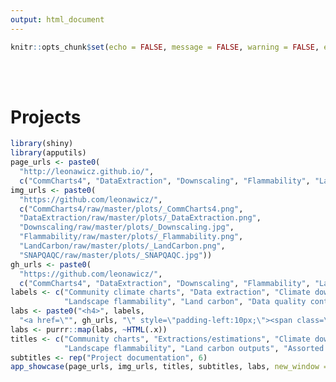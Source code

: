 ```yaml
---
output: html_document
---
```


```r
knitr::opts_chunk$set(echo = FALSE, message = FALSE, warning = FALSE, error = FALSE, tidy = TRUE)
```

<br><br>

# Projects

```r
library(shiny)
library(apputils)
page_urls <- paste0(
  "http://leonawicz.github.io/", 
  c("CommCharts4", "DataExtraction", "Downscaling", "Flammability", "LandCarbon", "SNAPQAQC"))
img_urls <- paste0(
  "https://github.com/leonawicz/",
  c("CommCharts4/raw/master/plots/_CommCharts4.png",
  "DataExtraction/raw/master/plots/_DataExtraction.png",
  "Downscaling/raw/master/plots/_Downscaling.jpg",
  "Flammability/raw/master/plots/_Flammability.png",
  "LandCarbon/raw/master/plots/_LandCarbon.png",
  "SNAPQAQC/raw/master/plots/_SNAPQAQC.jpg"))
gh_urls <- paste0(
  "https://github.com/leonawicz/",
  c("CommCharts4", "DataExtraction", "Downscaling", "Flammability", "LandCarbon", "SNAPQAQC"))
labels <- c("Community climate charts", "Data extraction", "Climate downscaling", 
            "Landscape flammability", "Land carbon", "Data quality control")
labs <- paste0("<h4>", labels,
  "<a href=\"", gh_urls, "\" style=\"padding-left:10px;\"><span class=\"fa fa-github fa-lg\"></span></a></h4>")
labs <- purrr::map(labs, ~HTML(.x))
titles <- c("Community charts", "Extractions/estimations", "Climate downscaling",
            "Landscape flammability", "Land carbon outputs", "Assorted QC code")
subtitles <- rep("Project documentation", 6)
app_showcase(page_urls, img_urls, titles, subtitles, labs, new_window = FALSE)
```
